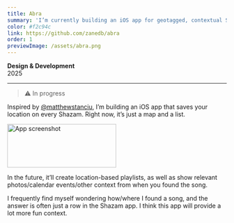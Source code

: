 ```yaml
---
title: Abra
summary: 'I’m currently building an iOS app for geotagged, contextual Shazams.'
color: #f2c94c
link: https://github.com/zanedb/abra
order: 1
previewImage: /assets/abra.png
---
```


**Design & Development**\
2025

---

> ⚠️ In progress

Inspired by [@matthewstanciu](https://matthewstanciu.com), I’m building an iOS app that saves your location on every Shazam. Right now, it’s just a map and a list.

<img src="https://i.imgur.com/rlySp2C.png" alt="App screenshot" width="250" height="100"/>

In the future, it’ll create location-based playlists, as well as show relevant photos/calendar events/other context from when you found the song.

I frequently find myself wondering how/where I found a song, and the answer is often just a row in the Shazam app. I think this app will provide a lot more fun context.
